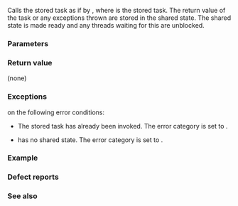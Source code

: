 {{cpp/thread/packaged_task/title|operator()}}
{{cpp/thread/packaged_task/navbar}}
{{ddcl|since=c++11|
void operator()( ArgTypes... args );
}}

Calls the stored task as if by {{box|{{lti|cpp/utility/functional|INVOKE&lt;R&gt;}}{{c/core|(f, args...)}}}}, where {{c|f}} is the stored task. The return value of the task or any exceptions thrown are stored in the shared state. The shared state is made ready and any threads waiting for this are unblocked.

===Parameters===
{{par begin}}
{{par|args|the parameters to pass on invocation of the stored task}}
{{par end}}

===Return value===
(none)

===Exceptions===
{{lc|std::future_error}} on the following error conditions:
* The stored task has already been invoked. The error category is set to {{ltt|cpp/thread/future_errc|promise_already_satisfied}}.
* {{c|*this}} has no shared state. The error category is set to {{ltt|cpp/thread/future_errc|no_state}}.

===Example===
{{example
|code=
|output=
}}

===Defect reports===
{{dr list begin}}
{{dr list item|wg=lwg|dr=2142|std=C++11|before=a successful call to {{c/core|operator()}} synchronized with&lt;br&gt;a call to any member function of a {{lc|std::future}} or&lt;br&gt;{{lc|std::shared_future}} that share their shared state with {{c|*this}}|after=no additional synchronization&lt;br&gt;guarantees other than what is&lt;br&gt;already provided by shared state}}
{{dr list end}}

===See also===
{{dsc begin}}
{{dsc inc|cpp/thread/packaged_task/dsc make_ready_at_thread_exit}}
{{dsc end}}

{{langlinks|de|es|fr|it|ja|pt|ru|zh}}
